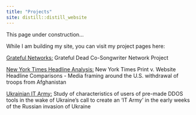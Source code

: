 ```yaml
---
title: "Projects"
site: distill::distill_website
---
```


This page under construction...

While I am building my site, you can visit my project pages here:

[Grateful Networks:](http://gratefulnetwork.live/) Grateful Dead Co-Songwriter Network Project

[New York Times Headline Analysis:](https://kbec19.github.io/NYT-Analysis/) New York Times Print v. Website Headline Comparisons - Media framing around the U.S. withdrawal of troops from Afghanistan

[Ukrainian IT Army:](https://github.com/kbec19/it-army) Study of characteristics of users of pre-made DDOS tools in the wake of Ukraine's call to create an 'IT Army' in the early weeks of the Russian invasion of Ukraine
